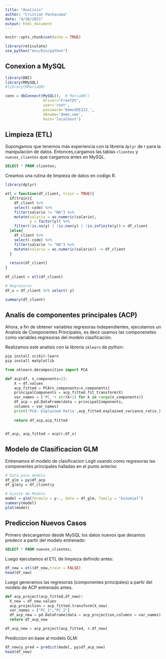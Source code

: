 ```yaml
---
title: "Analisis"
author: "Cristian Pachacama"
date: "4/30/2021"
output: html_document
---
```


```r
knitr::opts_chunk$set(echo = TRUE)
```


```r
library(reticulate)
use_python("env/bin/python")
```

## Conexion a MySQL

```r
library(DBI)
library(RMySQL)
#library(RMariaDB)

conn = dbConnect(MySQL(),  # MariaDB()
                 Driver="FreeTDS",
                 user='root', 
                 password='DemoSEE123_',
                 dbname='demo_see', 
                 host='localhost')

```



## Limpieza (ETL)

Supongamos que tenemos más experiencia con la libreria `dplyr` de r para la manipulacion de datos. Entonces,cargamos las tablas `clientes` y `nuevos_clientes` que cargamos antes en MySQL.

```sql
SELECT * FROM clientes;
```

Creamos una rutina de limpieza de datos en codigo R.

```r
library(dplyr)

etl = function(df_client, train = TRUE){
  if(train){
    df_client %>% 
    select(-code) %>% 
    filter(salario != "NA") %>% 
    mutate(salario = as.numeric(salario),
           y = factor(y)) %>% 
    filter(!is.na(y) | !is.nan(y) | !is.infinite(y))-> df_client
  }else{
    df_client %>% 
    select(-code) %>% 
    filter(salario != "NA") %>% 
    mutate(salario = as.numeric(salario)) -> df_client
  }
  
  return(df_client)
}
  
df_client = etl(df_client)

# Regresoras
df_x = df_client %>% select(-y)
```


```r
summary(df_client)
```


## Analis de componentes principales (ACP)

Ahora, a fin de obtener variables regresoras independientes, ejecutamos un Analisis de Componentes Principales, es decir usamos las componenetes como variables regresoras del modelo clasificación. 

Realizamos este analisis con la libreria `sklearn` de python:

```bash
pip install scikit-learn
pip install matplotlib
```


```python
from sklearn.decomposition import PCA

def acp(df, n_components=2):
    X = df.values
    acp_fitted = PCA(n_components=n_components)
    principalComponents = acp_fitted.fit_transform(X)
    var_names = ['PC_'+ str(k+1) for k in range(n_components)]
    df_acp = pd.DataFrame(data = principalComponents,
    columns = var_names)
    print('PCA: Explained Ratio',acp_fitted.explained_variance_ratio_)
    
    return df_acp,acp_fitted


df_acp, acp_fitted = acp(r.df_x)

```


## Modelo de Clasificacion GLM

Entrenamos el modelo de clasificacion Logit usando como regresoras las componentes principales halladas en el punto anterior.


```r
# Data para modelo
df_glm = py$df_acp
df_glm$y = df_client$y

# Ajuste de Modelo
model = glm(formula = y~., data = df_glm, family = "binomial")
summary(model)
plot(model)
```

## Prediccion Nuevos Casos

Primero descargamos desde MySQL los datos nuevos que desamos predecir a partir del modelo entrenado:

```sql
SELECT * FROM nuevos_clientes;
```

Luego ejecutamos el ETL de limpieza definido antes:

```r
df_new = etl(df_new,train = FALSE)
head(df_new)
```
Luego generamos las regresoras (componentes principales) a partir del modelo de ACP entrenado antes.

```python
def acp_project(acp_fitted,df_new):
  X_new = df_new.values
  acp_projection = acp_fitted.transform(X_new)
  var_names = ["PC_1","PC_2"]
  df_acp_new = pd.DataFrame(data = acp_projection,columns = var_names)
  return df_acp_new

df_acp_new = acp_project(acp_fitted, r.df_new)
```


Prediccion en base al modelo GLM:

```r
df_new$y_pred = predict(model, py$df_acp_new)
head(df_new)
```














